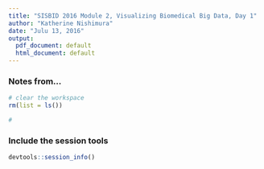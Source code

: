 ```yaml
---
title: "SISBID 2016 Module 2, Visualizing Biomedical Big Data, Day 1"
author: "Katherine Nishimura"
date: "Julu 13, 2016"
output:
  pdf_document: default
  html_document: default
---
```


### Notes from...

```r
# clear the workspace
rm(list = ls())
```

```r
# 
```



### Include the session tools
```r
devtools::session_info()
```
